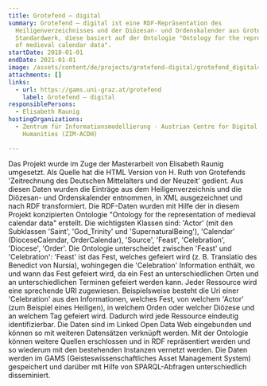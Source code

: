 ```yaml
---
title: Grotefend – digital
summary: Grotefend – digital ist eine RDF-Repräsentation des
  Heiligenverzeichnisses und der Diözesan- und Ordenskalender aus Grotefends
  Standardwerk, diese basiert auf der Ontologie "Ontology for the representation
  of medieval calendar data".
startDate: 2018-01-01
endDate: 2021-01-01
image: /assets/content/de/projects/grotefend-digital/grotefend_digital4.png
attachments: []
links:
  - url: https://gams.uni-graz.at/grotefend
    label: Grotefend – digital
responsiblePersons:
  - Elisabeth Raunig
hostingOrganizations:
  - Zentrum für Informationsmodellierung - Austrian Centre for Digital
    Humanities (ZIM-ACDH)

---
```

Das Projekt wurde im Zuge der Masterarbeit von Elisabeth Raunig umgesetzt. Als Quelle hat die HTML Version von H. Ruth von Grotefends 'Zeitrechnung des Deutschen Mittelalters und der Neuzeit' gedient. Aus diesen Daten wurden die Einträge aus dem Heiligenverzeichnis und die Diözesan- und Ordenskalender entnommen, in XML ausgezeichnet und nach RDF transformiert. Die RDF-Daten wurden mit Hilfe der in diesem Projekt konzipierten Ontologie "Ontology for the representation of medieval calendar data" erstellt. Die wichtigsten Klassen sind: 'Actor' (mit den Subklassen 'Saint', 'God\_Trinity' und 'SupernaturalBeing'), 'Calendar' (DioceseCalendar, OrderCalendar), 'Source', 'Feast', 'Celebration', 'Diocese', 'Order'. Die Ontologie unterscheidet zwischen 'Feast' und 'Celebration': 'Feast' ist das Fest, welches gefeiert wird (z. B. Translatio des Benedict von Nursia), wohingegen die 'Celebration' Information enthält, wo und wann das Fest gefeiert wird, da ein Fest an unterschiedlichen Orten und an unterschiedlichen Terminen gefeiert werden kann. Jeder Ressource wird eine sprechende URI zugewiesen. Beispielsweise besteht die Uri einer 'Celebration' aus den Informationen, welches Fest, von welchem 'Actor' (zum Beispiel eines Heiligen), in welchem Orden oder welcher Diözese und an welchem Tag gefeiert wird. Dadurch wird jede Ressource eindeutig identifizierbar. Die Daten sind im Linked Open Data Web eingebunden und können so mit weiteren Datensätzen verknüpft werden. Mit der Ontologie können weitere Quellen erschlossen und in RDF repräsentiert werden und so wiederum mit den bestehenden Instanzen vernetzt werden. Die Daten werden im GAMS (Geisteswissenschaftliches Asset Management System) gespeichert und darüber mit Hilfe von SPARQL-Abfragen unterschiedlich disseminiert.
